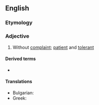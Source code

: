 ==English==

===Etymology===
{{prefix|en|un|complaining}}

===Adjective===
{{en-adj}}

# Without [[complaint]]; [[patient]] and [[tolerant]]

====Derived terms====
* {{l|en|uncomplainingly}}

====Translations====
{{trans-top|without complaint}}
* Bulgarian: {{t+|bg|безропотен}}
* Greek: {{t|el|αβόγκητος}}
{{trans-mid}}
{{trans-bottom}}